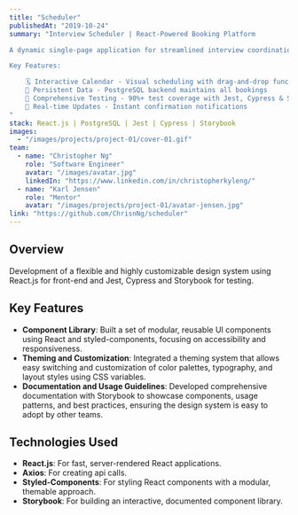 ```yaml
---
title: "Scheduler"
publishedAt: "2019-10-24"
summary: "Interview Scheduler | React-Powered Booking Platform

A dynamic single-page application for streamlined interview coordination

Key Features:

    🗓️ Interactive Calendar - Visual scheduling with drag-and-drop functionality
    📅 Persistent Data - PostgreSQL backend maintains all bookings
    🧪 Comprehensive Testing - 90%+ test coverage with Jest, Cypress & Storybook
    🔄 Real-time Updates - Instant confirmation notifications
"
stack: React.js | PostgreSQL | Jest | Cypress | Storybook
images:
  - "/images/projects/project-01/cover-01.gif"
team:
  - name: "Christopher Ng"
    role: "Software Engineer"
    avatar: "/images/avatar.jpg"
    linkedIn: "https://www.linkedin.com/in/christopherkyleng/"
  - name: "Karl Jensen"
    role: "Mentor"
    avatar: "/images/projects/project-01/avatar-jensen.jpg"
link: "https://github.com/ChrisnNg/scheduler"
---
```


## Overview

Development of a flexible and highly customizable design system using React.js for front-end and Jest, Cypress and Storybook for testing.

## Key Features

- **Component Library**: Built a set of modular, reusable UI components using React and styled-components, focusing on accessibility and responsiveness.
- **Theming and Customization**: Integrated a theming system that allows easy switching and customization of color palettes, typography, and layout styles using CSS variables.
- **Documentation and Usage Guidelines**: Developed comprehensive documentation with Storybook to showcase components, usage patterns, and best practices, ensuring the design system is easy to adopt by other teams.

## Technologies Used

- **React.js**: For fast, server-rendered React applications.
- **Axios**: For creating api calls.
- **Styled-Components**: For styling React components with a modular, themable approach.
- **Storybook**: For building an interactive, documented component library.
